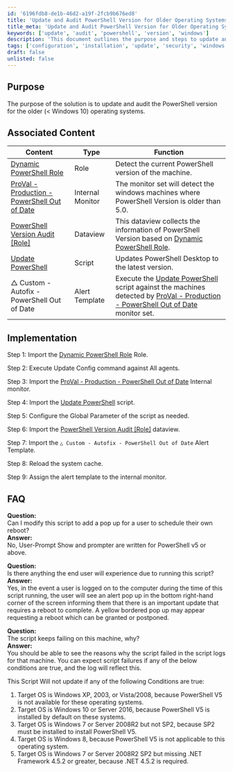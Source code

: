 ```yaml
---
id: '6196fdb8-de1b-46d2-a19f-2fcb9b676ed8'
title: 'Update and Audit PowerShell Version for Older Operating Systems'
title_meta: 'Update and Audit PowerShell Version for Older Operating Systems'
keywords: ['update', 'audit', 'powershell', 'version', 'windows']
description: 'This document outlines the purpose and steps to update and audit the PowerShell version for older operating systems, ensuring compliance and security by detecting outdated versions and facilitating updates.'
tags: ['configuration', 'installation', 'update', 'security', 'windows']
draft: false
unlisted: false
---
```

## Purpose

The purpose of the solution is to update and audit the PowerShell version for the older (\< Windows 10) operating systems.

## Associated Content

| Content                                                                                     | Type          | Function                                                                                                         |
|---------------------------------------------------------------------------------------------|---------------|------------------------------------------------------------------------------------------------------------------|
| [Dynamic PowerShell Role](https://proval.itglue.com/DOC-5078775-10926872)                 | Role          | Detect the current PowerShell version of the machine.                                                          |
| [ProVal - Production - PowerShell Out of Date](https://proval.itglue.com/5078775/docs/11623739) | Internal Monitor | The monitor set will detect the windows machines where PowerShell Version is older than 5.0.                    |
| [PowerShell Version Audit [Role]](https://proval.itglue.com/5078775/docs/10923267)       | Dataview      | This dataview collects the information of PowerShell Version based on [Dynamic PowerShell Role](https://proval.itglue.com/DOC-5078775-10926872). |
| [Update PowerShell](https://proval.itglue.com/5078775/docs/11313612)                     | Script        | Updates PowerShell Desktop to the latest version.                                                               |
| △ Custom - Autofix - PowerShell Out of Date                                                | Alert Template | Execute the [Update PowerShell](https://proval.itglue.com/5078775/docs/11313612) script against the machines detected by [ProVal - Production - PowerShell Out of Date](https://proval.itglue.com/5078775/docs/11623739) monitor set. |

## Implementation

Step 1: Import the [Dynamic PowerShell Role](https://proval.itglue.com/DOC-5078775-10926872) Role.

Step 2: Execute Update Config command against All agents.

Step 3: Import the [ProVal - Production - PowerShell Out of Date](https://proval.itglue.com/5078775/docs/11623739) Internal monitor.

Step 4: Import the [Update PowerShell](https://proval.itglue.com/5078775/docs/11313612) script.

Step 5: Configure the Global Parameter of the script as needed.

Step 6: Import the [PowerShell Version Audit [Role]](https://proval.itglue.com/5078775/docs/10923267) dataview.

Step 7: Import the `△ Custom - Autofix - PowerShell Out of Date` Alert Template.

Step 8: Reload the system cache.

Step 9: Assign the alert template to the internal monitor.

## FAQ

**Question:**  
Can I modify this script to add a pop up for a user to schedule their own reboot?  
**Answer:**  
No, User-Prompt Show and prompter are written for PowerShell v5 or above.

**Question:**  
Is there anything the end user will experience due to running this script?  
**Answer:**  
Yes, in the event a user is logged on to the computer during the time of this script running, the user will see an alert pop up in the bottom right-hand corner of the screen informing them that there is an important update that requires a reboot to complete. A yellow bordered pop up may appear requesting a reboot which can be granted or postponed.

**Question:**  
The script keeps failing on this machine, why?  
**Answer:**  
You should be able to see the reasons why the script failed in the script logs for that machine. You can expect script failures if any of the below conditions are true, and the log will reflect this.

This Script Will not update if any of the following Conditions are true:
1. Target OS is Windows XP, 2003, or Vista/2008, because PowerShell V5 is not available for these operating systems.
2. Target OS is Windows 10 or Server 2016, because PowerShell V5 is installed by default on these systems.
3. Target OS is Windows 7 or Server 2008R2 but not SP2, because SP2 must be installed to install PowerShell V5.
4. Target OS is Windows 8, because PowerShell V5 is not applicable to this operating system.
5. Target OS is Windows 7 or Server 2008R2 SP2 but missing .NET Framework 4.5.2 or greater, because .NET 4.5.2 is required.












